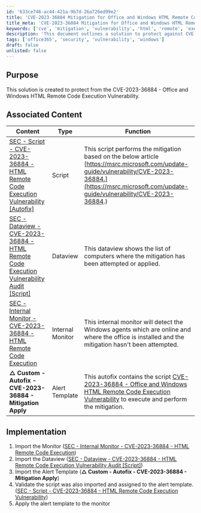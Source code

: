 ```yaml
---
id: '633ce746-ac44-421a-9b7d-26a726ed99e2'
title: 'CVE-2023-36884 Mitigation for Office and Windows HTML Remote Code Execution Vulnerability'
title_meta: 'CVE-2023-36884 Mitigation for Office and Windows HTML Remote Code Execution Vulnerability'
keywords: ['cve', 'mitigation', 'vulnerability', 'html', 'remote', 'execution', 'office', 'windows']
description: 'This document outlines a solution to protect against CVE-2023-36884, a critical vulnerability affecting Office and Windows that allows for remote code execution via HTML. It includes associated content such as scripts, dataviews, and internal monitors for effective mitigation.'
tags: ['office365', 'security', 'vulnerability', 'windows']
draft: false
unlisted: false
---
```

## Purpose

This solution is created to protect from the CVE-2023-36884 - Office and Windows HTML Remote Code Execution Vulnerability.

## Associated Content

| Content                                                                                                                                                  | Type               | Function                                                                                                                                                        |
|----------------------------------------------------------------------------------------------------------------------------------------------------------|--------------------|-----------------------------------------------------------------------------------------------------------------------------------------------------------------|
| [SEC - Script - CVE-2023-36884 - HTML Remote Code Execution Vulnerability [Autofix]](https://proval.itglue.com/DOC-5078775-13385531)                   | Script             | This script performs the mitigation based on the below article [https://msrc.microsoft.com/update-guide/vulnerability/CVE-2023-36884.](https://msrc.microsoft.com/update-guide/vulnerability/CVE-2023-36884.) |
| [SEC - Dataview - CVE-2023-36884 - HTML Remote Code Execution Vulnerability Audit [Script]](https://proval.itglue.com/DOC-5078775-13386788)           | Dataview           | This dataview shows the list of computers where the mitigation has been attempted or applied.                                                                 |
| [SEC - Internal Monitor - CVE-2023-36884 - HTML Remote Code Execution](https://proval.itglue.com/DOC-5078775-13386787)                                | Internal Monitor    | This internal monitor will detect the Windows agents which are online and where the office is installed and the mitigation hasn't been attempted.             |
| **△ Custom - Autofix - CVE-2023-36884 - Mitigation Apply**                                                                                             | Alert Template      | This autofix contains the script [CVE-2023-36884 - Office and Windows HTML Remote Code Execution Vulnerability](https://proval.itglue.com/DOC-5078775-13385531) to execute and perform the mitigation. |

## Implementation

1. Import the Monitor ([SEC - Internal Monitor - CVE-2023-36884 - HTML Remote Code Execution](https://proval.itglue.com/DOC-5078775-13386787))
2. Import the Dataview ([SEC - Dataview - CVE-2023-36884 - HTML Remote Code Execution Vulnerability Audit [Script]](https://proval.itglue.com/DOC-5078775-13386788))
3. Import the Alert Template (**△ Custom - Autofix - CVE-2023-36884 - Mitigation Apply**)
4. Validate the script was also imported and assigned to the alert template. ([SEC - Script - CVE-2023-36884 - HTML Remote Code Execution Vulnerability](https://proval.itglue.com/DOC-5078775-13385531))
5. Apply the alert template to the monitor











